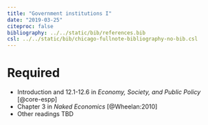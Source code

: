 ```yaml
---
title: "Government institutions I"
date: "2019-03-25"
citeproc: false
bibliography: ../../static/bib/references.bib
csl: ../../static/bib/chicago-fullnote-bibliography-no-bib.csl
---
```


# Required

- <i class="fas fa-book"></i> Introduction and 12.1-12.6 in *Economy, Society, and Public Policy* [@core-espp]
- <i class="fas fa-book"></i> Chapter 3 in *Naked Economics* [@Wheelan:2010]
- Other readings TBD
